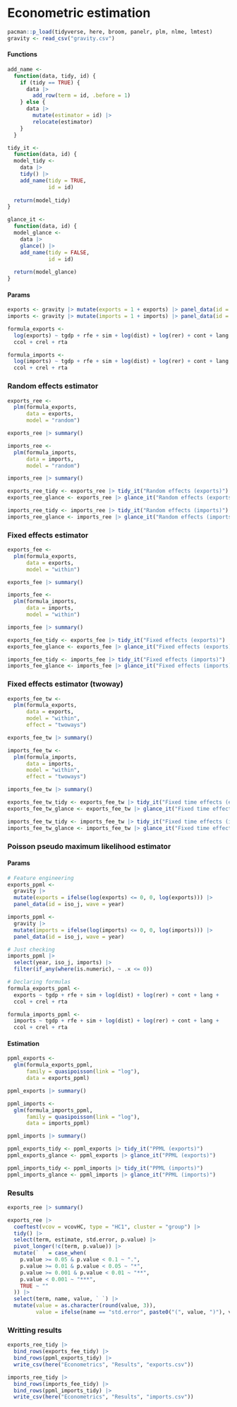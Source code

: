 # Econometric estimation

```r
pacman::p_load(tidyverse, here, broom, panelr, plm, nlme, lmtest)
gravity <- read_csv("gravity.csv")
```

#### Functions

```r
add_name <- 
  function(data, tidy, id) {
    if (tidy == TRUE) {
      data |> 
        add_row(term = id, .before = 1)
    } else {
      data |> 
        mutate(estimator = id) |> 
        relocate(estimator)
    }
  }

tidy_it <- 
  function(data, id) {
  model_tidy <- 
    data |> 
    tidy() |> 
    add_name(tidy = TRUE, 
             id = id)
  
  return(model_tidy)
}

glance_it <- 
  function(data, id) {
  model_glance <- 
    data |> 
    glance() |> 
    add_name(tidy = FALSE, 
             id = id)
  
  return(model_glance)
}
```

#### Params

```r
exports <- gravity |> mutate(exports = 1 + exports) |> panel_data(id = iso_j, wave = year)
imports <- gravity |> mutate(imports = 1 + imports) |> panel_data(id = iso_j, wave = year)
```

```r
formula_exports <- 
  log(exports) ~ tgdp + rfe + sim + log(dist) + log(rer) + cont + lang + 
  ccol + crel + rta

formula_imports <- 
  log(imports) ~ tgdp + rfe + sim + log(dist) + log(rer) + cont + lang + 
  ccol + crel + rta
```

### Random effects estimator

```r
exports_ree <- 
  plm(formula_exports,
      data = exports,
      model = "random")

exports_ree |> summary()
```

```r
imports_ree <- 
  plm(formula_imports,
      data = imports,
      model = "random")

imports_ree |> summary()
```

```r
exports_ree_tidy <- exports_ree |> tidy_it("Random effects (exports)")
exports_ree_glance <- exports_ree |> glance_it("Random effects (exports)")

imports_ree_tidy <- imports_ree |> tidy_it("Random effects (imports)")
imports_ree_glance <- imports_ree |> glance_it("Random effects (imports)")
```

### Fixed effects estimator

```r
exports_fee <- 
  plm(formula_exports,
      data = exports,
      model = "within")

exports_fee |> summary()
```

```r
imports_fee <- 
  plm(formula_imports,
      data = imports,
      model = "within")

imports_fee |> summary()
```

```r
exports_fee_tidy <- exports_fee |> tidy_it("Fixed effects (exports)")
exports_fee_glance <- exports_fee |> glance_it("Fixed effects (exports)")

imports_fee_tidy <- imports_fee |> tidy_it("Fixed effects (imports)")
imports_fee_glance <- imports_fee |> glance_it("Fixed effects (imports)")
```

### Fixed effects estimator (twoway)

```r
exports_fee_tw <- 
  plm(formula_exports,
      data = exports,
      model = "within",
      effect = "twoways")

exports_fee_tw |> summary()
```

```r
imports_fee_tw <- 
  plm(formula_imports,
      data = imports,
      model = "within",
      effect = "twoways")

imports_fee_tw |> summary()
```

```r
exports_fee_tw_tidy <- exports_fee_tw |> tidy_it("Fixed time effects (exports)")
exports_fee_tw_glance <- exports_fee_tw |> glance_it("Fixed time effects (exports)")

imports_fee_tw_tidy <- imports_fee_tw |> tidy_it("Fixed time effects (imports)")
imports_fee_tw_glance <- imports_fee_tw |> glance_it("Fixed time effects (imports)")
```

### Poisson pseudo maximum likelihood estimator

#### Params

```r
# Feature engineering
exports_ppml <- 
  gravity |> 
  mutate(exports = ifelse(log(exports) <= 0, 0, log(exports))) |> 
  panel_data(id = iso_j, wave = year)

imports_ppml <- 
  gravity |> 
  mutate(imports = ifelse(log(imports) <= 0, 0, log(imports))) |> 
  panel_data(id = iso_j, wave = year)
```

```r
# Just checking 
imports_ppml |> 
  select(year, iso_j, imports) |> 
  filter(if_any(where(is.numeric), ~ .x <= 0))
```

```r
# Declaring formulas
formula_exports_ppml <- 
  exports ~ tgdp + rfe + sim + log(dist) + log(rer) + cont + lang + 
  ccol + crel + rta

formula_imports_ppml <- 
  imports ~ tgdp + rfe + sim + log(dist) + log(rer) + cont + lang + 
  ccol + crel + rta
```

#### Estimation

```r
ppml_exports <- 
  glm(formula_exports_ppml,
      family = quasipoisson(link = "log"),
      data = exports_ppml)

ppml_exports |> summary()
```

```r
ppml_imports <- 
  glm(formula_imports_ppml,
      family = quasipoisson(link = "log"),
      data = imports_ppml)

ppml_imports |> summary()
```

```r
ppml_exports_tidy <- ppml_exports |> tidy_it("PPML (exports)")
ppml_exports_glance <- ppml_exports |> glance_it("PPML (exports)")

ppml_imports_tidy <- ppml_imports |> tidy_it("PPML (imports)")
ppml_imports_glance <- ppml_imports |> glance_it("PPML (imports)")
```

### Results

```r
exports_ree |> summary()
```

```r
exports_ree |> 
  coeftest(vcov = vcovHC, type = "HC1", cluster = "group") |> 
  tidy() |> 
  select(term, estimate, std.error, p.value) |> 
  pivot_longer(!c(term, p.value)) |> 
  mutate(` ` = case_when(
    p.value >= 0.05 & p.value < 0.1 ~ ".",
    p.value >= 0.01 & p.value < 0.05 ~ "*",
    p.value >= 0.001 & p.value < 0.01 ~ "**",
    p.value < 0.001 ~ "***",
    TRUE ~ ""
  )) |> 
  select(term, name, value, ` `) |> 
  mutate(value = as.character(round(value, 3)),
         value = ifelse(name == "std.error", paste0("(", value, ")"), value))
```

### Writting results

```r
exports_ree_tidy |> 
  bind_rows(exports_fee_tidy) |> 
  bind_rows(ppml_exports_tidy) |> 
  write_csv(here("Econometrics", "Results", "exports.csv"))

imports_ree_tidy |> 
  bind_rows(imports_fee_tidy) |> 
  bind_rows(ppml_imports_tidy) |> 
  write_csv(here("Econometrics", "Results", "imports.csv"))
```
